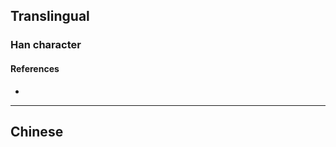 {{character info/new}}
{{also|漲}}
==Translingual==

===Han character===
{{Han char|rn=85|rad=水|as=07|sn=10|four=|canj=ENPO|ids=⿰氵张}}

====References====
* {{Han ref|kx=0627.311|hdz=31636.020|uh=6DA8|ud=28072}}

----

==Chinese==
{{zh-see|漲}}